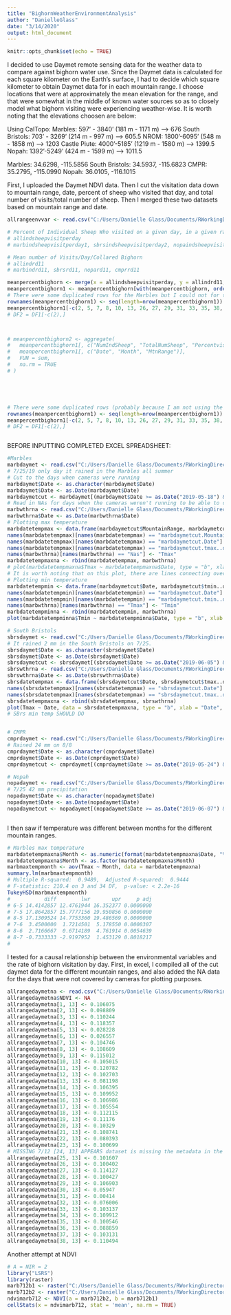 ```yaml
---
title: "BighornWeatherEnvironmentAnalysis"
author: "DanielleGlass"
date: "3/14/2020"
output: html_document
---
```


```r
knitr::opts_chunk$set(echo = TRUE)
```

I decided to use Daymet remote sensing data for the weather data to compare against bighorn water use. Since the Daymet data is calculated for each square kilometer on the Earth's surface, I had to decide which square kilometer to obtain Daymet data for in each mountain range. I choose locations that were at approximately the mean elevation for the range, and that were somewhat in the middle of known water sources so as to closely model what bighorn visiting were experiencing weather-wise. It is worth noting that the elevations choosen are below:

Using CalTopo: 
Marbles: 597' - 3840' (181 m - 1171 m) --> 676
South Bristols: 703' - 3269' (214 m - 997 m) --> 605.5
NROM: 1800'-6095' (548 m - 1858 m) --> 1203
Castle Piute: 4000'-5185' (1219 m - 1580 m) --> 1399.5
Nopah: 1392'-5249' (424 m - 1599 m) --> 1011.5

Marbles: 34.6298, -115.5856
South Bristols: 34.5937, -115.6823
CMPR: 35.2795, -115.0990
Nopah: 36.0105, -116.1015

First, I uploaded the Daymet NDVI data. Then I cut the visitation data down to mountain range, date, percent of sheep who visited that day, and total number of visits/total number of sheep. Then I merged these two datasets based on mountain range and date.

```r
allrangeenvvar <- read.csv("C:/Users/Danielle Glass/Documents/RWorkingDirectory3/Sheepies5/AllRangesDaymetNA.csv", sep = ",", header = TRUE)

# Percent of Individual Sheep Who visited on a given day, in a given range
# allindsheepvisitperday
# marbindsheepvisitperday1, sbrsindsheepvisitperday2, nopaindsheepvisitperday2, cmprindsheepvisitperday2

# Mean number of Visits/Day/Collared Bighorn
# allindrd11
# marbindrd11, sbrsrd11, nopard11, cmprrd11

meanpercentbighorn <- merge(x = allindsheepvisitperday, y = allindrd11, all.x = TRUE)
meanpercentbighorn1 <- meanpercentbighorn[with(meanpercentbighorn, order(MtnRange, Date)), ]
# There were some duplicated rows for the Marbles but I could not for the life of me figure out why. So I deleted them.
rownames(meanpercentbighorn1) <- seq(length=nrow(meanpercentbighorn1))
meanpercentbighorn1[-c(2, 5, 7, 8, 10, 13, 26, 27, 29, 31, 33, 35, 38,  )]
# DF2 = DF1[-c(2),]



# meanpercentbighorn2 <- aggregate(
#   meanpercentbighorn1[, c("NumIndSheep", "TotalNumSheep", "Percentvisited", "Meannumvisits", "sd")],
#   meanpercentbighorn1[, c("Date", "Month", "MtnRange")],
#   FUN = sum,
#   na.rm = TRUE
# )





# There were some duplicated rows (probably because I am not using the merge function as efficiently as I could), so I got rid of them
rownames(meanpercentbighorn1) <- seq(length=nrow(meanpercentbighorn1))
meanpercentbighorn1[-c(2, 5, 7, 8, 10, 13, 26, 27, 29, 31, 33, 35, 38,  )]
# DF2 = DF1[-c(2),]



```

BEFORE INPUTTING COMPLETED EXCEL SPREADSHEET:

```r
#Marbles
marbdaymet <- read.csv("C:/Users/Danielle Glass/Documents/RWorkingDirectory3/Sheepies5/Marbdaymet11193_lat_34.6298_lon_-115.5856.csv", sep = ",", header = TRUE)
# 7/25/19 only day it rained in the Marbles all summer
# Cut to the days when cameras were running
marbdaymet$Date <- as.character(marbdaymet$Date)
marbdaymet$Date <- as.Date(marbdaymet$Date)
marbdaymetcut <- marbdaymet[(marbdaymet$Date >= as.Date("2019-05-18") & marbdaymet$Date <= as.Date("2019-05-24")) | (marbdaymet$Date >= as.Date("2019-06-05") & marbdaymet$Date <= as.Date("2019-06-11")) | (marbdaymet$Date >= as.Date("2019-06-19") & marbdaymet$Date <= as.Date("2019-06-22")) | (marbdaymet$Date >= as.Date("2019-06-26") & marbdaymet$Date <= as.Date("2019-06-29")) | (marbdaymet$Date >= as.Date("2019-07-11") & marbdaymet$Date <= as.Date("2019-07-13")) |  (marbdaymet$Date >= as.Date("2019-07-18") & marbdaymet$Date <= as.Date("2019-07-24")) | (marbdaymet$Date >= as.Date("2019-08-01") & marbdaymet$Date <= as.Date("2019-08-03")) | (marbdaymet$Date >= as.Date("2019-08-07") & marbdaymet$Date <= as.Date("2019-08-09")), ]
# Read in NAs for days when the cameras weren't running to be able to compare against/plot
marbwthrna <- read.csv("C:/Users/Danielle Glass/Documents/RWorkingDirectory3/Sheepies5/MarbNAweatherenvironmentalvariables.csv", sep = ",", header = TRUE)
marbwthrna$Date <- as.Date(marbwthrna$Date)
# Plotting max temperature
marbdatetempmax <- data.frame(marbdaymetcut$MountainRange, marbdaymetcut$Date, marbdaymetcut$tmax..deg.c.)
names(marbdatetempmax)[names(marbdatetempmax) == "marbdaymetcut.MountainRange"] <- "MountainRange"
names(marbdatetempmax)[names(marbdatetempmax) == "marbdaymetcut.Date"] <- "Date"
names(marbdatetempmax)[names(marbdatetempmax) == "marbdaymetcut.tmax..deg.c."] <- "Tmax"
names(marbwthrna)[names(marbwthrna) == "Nas"] <- "Tmax"
marbdatetempmaxna <- rbind(marbdatetempmax, marbwthrna)
# plot(marbdatetempmaxna$Tmax ~ marbdatetempmaxna$Date, type = "b", xlab = "Date", ylab = "Maximum Daily Temperature (°C)", main = "Marbles Maximum Daily Temperature")
# It is worth noting that on this plot, there are lines connecting over NA dates.
# Plotting min temperature
marbdatetempmin <- data.frame(marbdaymetcut$Date, marbdaymetcut$tmin..deg.c.)
names(marbdatetempmin)[names(marbdatetempmin) == "marbdaymetcut.Date"] <- "Date"
names(marbdatetempmin)[names(marbdatetempmin) == "marbdaymetcut.tmin..deg.c."] <- "Tmin"
names(marbwthrna)[names(marbwthrna) == "Tmax"] <- "Tmin"
marbdatetempminna <- rbind(marbdatetempmin, marbwthrna)
plot(marbdatetempminna$Tmin ~ marbdatetempminna$Date, type = "b", xlab = "Date", ylab = "Minimum Daily Temperature (°C)", main = "Marbles Minimum Daily Temperature")

# South Bristols
sbrsdaymet <- read.csv("C:/Users/Danielle Glass/Documents/RWorkingDirectory3/Sheepies5/SBrsDaymet11193_lat_34.5937_lon_-115.6823.csv", sep = ",", header = TRUE)
# It rained 2 mm in the South Bristols on 7/25. 
sbrsdaymet$Date <- as.character(sbrsdaymet$Date)
sbrsdaymet$Date <- as.Date(sbrsdaymet$Date)
sbrsdaymetcut <- sbrsdaymet[(sbrsdaymet$Date >= as.Date("2019-06-05") & sbrsdaymet$Date <= as.Date("2019-06-15")) | (sbrsdaymet$Date >= as.Date("2019-06-19") & sbrsdaymet$Date <= as.Date("2019-07-28")) | (sbrsdaymet$Date >= as.Date("2019-08-02") & sbrsdaymet$Date <= as.Date("2019-08-11")), ]
sbrswthrna <- read.csv("C:/Users/Danielle Glass/Documents/RWorkingDirectory3/Sheepies5/BrsSNAweatherenvironmentalvariables.csv", sep = ",", header = TRUE)
sbrswthrna$Date <- as.Date(sbrswthrna$Date)
sbrsdatetempmax <- data.frame(sbrsdaymetcut$Date, sbrsdaymetcut$tmax..deg.c.)
names(sbrsdatetempmax)[names(sbrsdatetempmax) == "sbrsdaymetcut.Date"] <- "Date"
names(sbrsdatetempmax)[names(sbrsdatetempmax) == "sbrsdaymetcut.tmax..deg.c."] <- "Tmax"
sbrsdatetempmaxna <- rbind(sbrsdatetempmax, sbrswthrna)
plot(Tmax ~ Date, data = sbrsdatetempmaxna, type = "b", xlab = "Date", ylab = "Maximum Daily Temperature (°C)", main = "South Bristols Maximum Daily Temperature")
# SBrs min temp SHOULD DO


# CMPR
cmprdaymet <- read.csv("C:/Users/Danielle Glass/Documents/RWorkingDirectory3/Sheepies5/CMPR11193_lat_35.2795_lon_-115.099.csv", header = TRUE, sep = ",")
# Rained 24 mm on 8/8
cmprdaymet$Date <- as.character(cmprdaymet$Date)
cmprdaymet$Date <- as.Date(cmprdaymet$Date)
cmprdaymetcut <- cmprdaymet[(cmprdaymet$Date >= as.Date("2019-05-24") & cmprdaymet$Date <= as.Date("2019-05-30")) | (cmprdaymet$Date >= as.Date("2019-06-21") & cmprdaymet$Date <= as.Date("2019-06-26")) | (cmprdaymet$Date >= as.Date("2019-07-12") & cmprdaymet$Date <= as.Date("2019-07-14")) | (cmprdaymet$Date >= as.Date("2019-07-31") & cmprdaymet$Date <= as.Date("2019-08-03")) | (cmprdaymet$Date >= as.Date("2019-08-06") & cmprdaymet$Date <= as.Date("2019-08-14")), ]

# Nopah
nopadaymet <- read.csv("C:/Users/Danielle Glass/Documents/RWorkingDirectory3/Sheepies5/Nopah11372_lat_36.0105_lon_-116.1015.csv", header = TRUE, sep = ",")
# 7/25 42 mm precipitation
nopadaymet$Date <- as.character(nopadaymet$Date)
nopadaymet$Date <- as.Date(nopadaymet$Date)
nopadaymetcut <- nopadaymet[(nopadaymet$Date >= as.Date("2019-06-07") & nopadaymet$Date <= as.Date("2019-06-12")) | (nopadaymet$Date >= as.Date("2019-06-26") & nopadaymet$Date <= as.Date("2019-07-07")) | (nopadaymet$Date >= as.Date("2019-07-17") & nopadaymet$Date <= as.Date("2019-07-28")) | (nopadaymet$Date >= as.Date("2019-07-30") & nopadaymet$Date <= as.Date("2019-08-06")), ]



```

I then saw if temperature was different between months for the different mountain ranges.

```r
# Marbles max temperature
marbdatetempmaxna$Month <- as.numeric(format(marbdatetempmaxna$Date, "%m"))
marbdatetempmaxna$Month <- as.factor(marbdatetempmaxna$Month)
marbmaxtempmonth <- aov(Tmax ~ Month, data = marbdatetempmaxna)
summary.lm(marbmaxtempmonth)
# Multiple R-squared:  0.9489,	Adjusted R-squared:  0.9444 
# F-statistic: 210.4 on 3 and 34 DF,  p-value: < 2.2e-16
TukeyHSD(marbmaxtempmonth)
#           diff        lwr       upr     p adj
# 6-5 14.4142857 12.4761944 16.352377 0.0000000
# 7-5 17.8642857 15.7777156 19.950856 0.0000000
# 8-5 17.1309524 14.7753360 19.486569 0.0000000
# 7-6  3.4500000  1.7214501  5.178550 0.0000307
# 8-6  2.7166667  0.6714189  4.761914 0.0054639
# 8-7 -0.7333333 -2.9197952  1.453129 0.8018217
# 

```

I tested for a causal relationship between the environmental variables and the rate of bighorn visitation by day. First, in excel, I compiled all of the cut daymet data for the different mountain ranges, and also added the NA data for the days that were not covered by cameras for plotting purposes.



```r
allrangedaymetna <- read.csv("C:/Users/Danielle Glass/Documents/RWorkingDirectory3/Sheepies5/AllRangesDaymetNA.csv", header = TRUE, sep = ",")
allrangedaymetna$NDVI <- NA
allrangedaymetna[1, 13] <- 0.106075
allrangedaymetna[2, 13] <- 0.098809
allrangedaymetna[3, 13] <- 0.110244
allrangedaymetna[4, 13] <- 0.118357
allrangedaymetna[5, 13] <- 0.028228
allrangedaymetna[6, 13] <- 0.026557
allrangedaymetna[7, 13] <- 0.104746
allrangedaymetna[8, 13] <- 0.108609
allrangedaymetna[9, 13] <- 0.115012
allrangedaymetna[10, 13] <- 0.105015
allrangedaymetna[11, 13] <- 0.120782
allrangedaymetna[12, 13] <- 0.102703
allrangedaymetna[13, 13] <- 0.081198
allrangedaymetna[14, 13] <- 0.106395
allrangedaymetna[15, 13] <- 0.109952
allrangedaymetna[16, 13] <- 0.106986
allrangedaymetna[17, 13] <- 0.105554
allrangedaymetna[18, 13] <- 0.112115
allrangedaymetna[19, 13] <- 0.11176
allrangedaymetna[20, 13] <- 0.10329
allrangedaymetna[21, 13] <- 0.108741
allrangedaymetna[22, 13] <- 0.080393
allrangedaymetna[23, 13] <- 0.100699
# MISSING 7/12 [24, 13] APPEARS dataset is missing the metadata in the .tif file for this day
allrangedaymetna[25, 13] <- 0.101607
allrangedaymetna[26, 13] <- 0.100402
allrangedaymetna[27, 13] <- 0.114127
allrangedaymetna[28, 13] <- 0.100427
allrangedaymetna[29, 13] <- 0.106903
allrangedaymetna[30, 13] <- 0.05947
allrangedaymetna[31, 13] <- 0.00414
allrangedaymetna[32, 13] <- 0.076006
allrangedaymetna[33, 13] <- 0.103137
allrangedaymetna[34, 13] <- 0.109912
allrangedaymetna[35, 13] <- 0.100546
allrangedaymetna[36, 13] <- 0.088859
allrangedaymetna[37, 13] <- 0.103131
allrangedaymetna[38, 13] <- 0.110494
```

Another attempt at NDVI

```r
# A = NIR = 2
library("LSRS")
library(raster)
marb712b1 <- raster("C:/Users/Danielle Glass/Documents/RWorkingDirectory3/Sheepies5/Marb712b1_MOD09GQ.006_sur_refl_b01_1_doy2019193_aid0001.tif")
marb712b2 <- raster("C:/Users/Danielle Glass/Documents/RWorkingDirectory3/Sheepies5/Marb712b2_MOD09GQ.006_sur_refl_b02_1_doy2019193_aid0001.tif")
ndvimarb712 <- NDVI(a = marb712b2, b = marb712b1)
cellStats(x = ndvimarb712, stat = 'mean', na.rm = TRUE)


```

